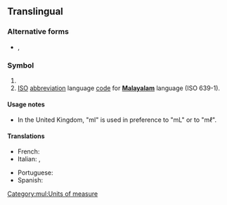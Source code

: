 {{also|ML|Ml|mL|.ml|ml.|Mℓ|mℓ}}
{{see|µl}}
==Translingual==

===Alternative forms===
* {{sense|unit}} {{l|mul|mL}}, {{l|mul|mℓ}}

===Symbol===
{{head|mul|symbol}}

# {{SI-unit-abb2|milli|liter|litre|[[fluid measure]]}}
# [[ISO]] [[abbreviation]] language [[code]] for '''[[Malayalam]]''' language (ISO 639-1).

====Usage notes====
*In the United Kingdom, "ml" is used in preference to "mL" or to "mℓ".

====Translations====
{{trans-top|symbol for the milliliter}}
* French: {{t+|fr|ml}}
* Italian: {{t+|it|ml}}, {{t+|it|mL}}
{{trans-mid}}
* Portuguese: {{t|pt|ml}}
* Spanish: {{t|es|ml}}
{{trans-bottom}}

[[Category:mul:Units of measure]]